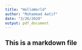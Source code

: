 ```yaml
---
title: "HelloWorld"
author: "Muhammad Aatif"
date: "3/26/2020"
output: pdf_document
---
```

## This is a markdown file